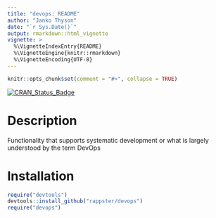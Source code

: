 ```yaml
---
title: "devops: README"
author: "Janko Thyson"
date: "`r Sys.Date()`"
output: rmarkdown::html_vignette
vignette: >
  %\VignetteIndexEntry{README}
  %\VignetteEngine{knitr::rmarkdown}
  %\VignetteEncoding{UTF-8}
---
```


```r
knitr::opts_chunk$set(comment = "#>", collapse = TRUE)
```


[![CRAN_Status_Badge](http://www.r-pkg.org/badges/version/devops)](http://cran.r-project.org/package=devops)

# Description

Functionality that supports systematic development or what is largely understood by the term DevOps

# Installation

```r
require("devtools")
devtools::install_github("rappster/devops")
require("devops")
```

